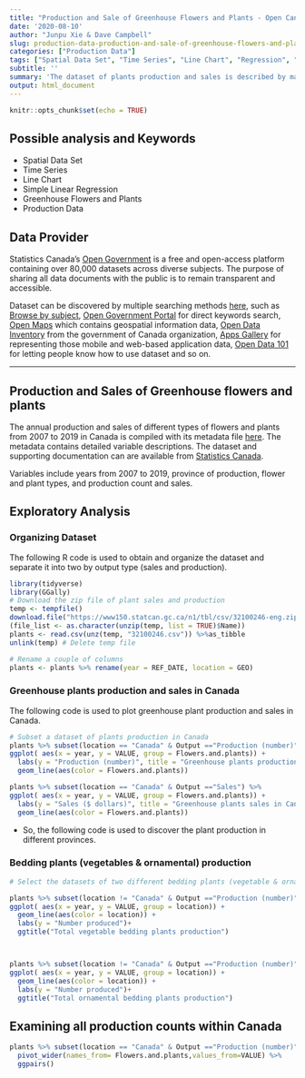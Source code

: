 ```yaml
---
title: "Production and Sale of Greenhouse Flowers and Plants - Open Canada"
date: '2020-08-10'
author: "Junpu Xie & Dave Campbell"
slug: production-data-production-and-sale-of-greenhouse-flowers-and-plants-open-canada
categories: ["Production Data"]
tags: ["Spatial Data Set", "Time Series", "Line Chart", "Regression", "Greenhouse Flowers and Plants", "Production Data", "Canada"]
subtitle: ''
summary: 'The dataset of plants production and sales is described by many meaningful variables, such as years from 2007 to 2019, geometry which includes Canada and its 10 provinces, flowers and 5 plants types and two output types, which are production with the unit of a number and sales with the unit of a dollar.'
output: html_document
---
```


```r
knitr::opts_chunk$set(echo = TRUE)
```

## Possible analysis and Keywords

- Spatial Data Set 
- Time Series
- Line Chart
- Simple Linear Regression
- Greenhouse Flowers and Plants
- Production Data

## Data Provider

Statistics Canada's [Open Government](https://open.canada.ca/en) is a free and open-access platform  containing over 80,000 datasets across diverse subjects. The purpose of sharing all data documents with the public is to remain transparent and accessible. 

Dataset can be discovered by multiple searching methods [here](https://open.canada.ca/en/open-data), such as [Browse by subject](https://open.canada.ca/en/open-data), [Open Government Portal](https://search.open.canada.ca/en/od/?sort=last_modified_tdt%20desc&page=1&search_text=&od-search-portal=Open%20Data&_ga=2.198521263.1872662645.1597195650-535176367.1594143568) for direct keywords search, [Open Maps](https://open.canada.ca/en/open-map) which contains geospatial information data, [Open Data Inventory](https://open.canada.ca/en/search/inventory) from the government of Canada organization, [Apps Gallery](https://open.canada.ca/en/apps) for representing those mobile and web-based application data, [Open Data 101](https://open.canada.ca/en/open-data-principles) for letting people know how to use dataset and so on.

***

## Production and Sales of Greenhouse flowers and plants

The annual production and sales of different types of flowers and plants from 2007 to 2019 in Canada is compiled with its metadata file  [here](https://open.canada.ca/data/en/dataset/31552d6f-7504-4258-9125-8d9aa45792ce).  The metadata  contains detailed variable descriptions. The dataset and supporting documentation can are available from  [Statistics Canada](https://www150.statcan.gc.ca/t1/tbl1/en/tv.action?pid=3210024601).

Variables include years from 2007 to 2019, province of production, flower and plant types, and production count and sales.

## Exploratory Analysis

### Organizing Dataset

The following R code is used to obtain and organize the dataset and separate it into two by output type (sales and production).

```r
library(tidyverse)
library(GGally)
# Download the zip file of plant sales and production
temp <- tempfile()
download.file("https://www150.statcan.gc.ca/n1/tbl/csv/32100246-eng.zip",temp)
(file_list <- as.character(unzip(temp, list = TRUE)$Name))
plants <- read.csv(unz(temp, "32100246.csv")) %>%as_tibble
unlink(temp) # Delete temp file

# Rename a couple of columns
plants <- plants %>% rename(year = REF_DATE, location = GEO)

```

### Greenhouse plants production and sales in Canada

The following code is used to plot greenhouse plant production and sales in Canada.

```r


# Subset a dataset of plants production in Canada 
plants %>% subset(location == "Canada" & Output =="Production (number)") %>%
ggplot( aes(x = year, y = VALUE, group = Flowers.and.plants)) +
  labs(y = "Production (number)", title = "Greenhouse plants production in Canada") +
  geom_line(aes(color = Flowers.and.plants))

plants %>% subset(location == "Canada" & Output =="Sales") %>%
ggplot( aes(x = year, y = VALUE, group = Flowers.and.plants)) +
  labs(y = "Sales ($ dollars)", title = "Greenhouse plants sales in Canada") +
  geom_line(aes(color = Flowers.and.plants))

```



* So, the following code is used to discover the plant production in different provinces.

### Bedding plants (vegetables & ornamental) production 

```r

# Select the datasets of two different bedding plants (vegetable & ornamental) in 10 different provinces

plants %>% subset(location != "Canada" & Output =="Production (number)" & Flowers.and.plants =="Total vegetable bedding plants [115143421]") %>%
ggplot( aes(x = year, y = VALUE, group = location)) +
  geom_line(aes(color = location)) +
  labs(y = "Number produced")+
  ggtitle("Total vegetable bedding plants production")



plants %>% subset(location != "Canada" & Output =="Production (number)" & Flowers.and.plants =="Total ornamental bedding plants [115143411]") %>%
ggplot( aes(x = year, y = VALUE, group = location)) +
  geom_line(aes(color = location)) +
  labs(y = "Number produced")+
  ggtitle("Total ornamental bedding plants production")


```


## Examining all production counts within Canada


```r
plants %>% subset(location == "Canada" & Output =="Production (number)") %>% select(year, Flowers.and.plants, VALUE)%>%
  pivot_wider(names_from= Flowers.and.plants,values_from=VALUE) %>%
  ggpairs()

```
